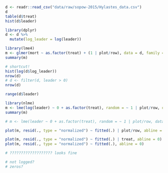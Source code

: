 ```r
d <- readr::read_csv("data/raw/sopow-2015/Hylastes_data.csv")
d
table(d$treat)
hist(d$leader)

library(dplyr)
d <- d %>% 
  mutate(log_leader = log(leader))

library(lme4)
m <- glmer(mort ~ as.factor(treat) + (1 | plot/row), data = d, family = "binomial")
summary(m)

# shortcut!
hist(log(d$log_leader))
nrow(d)
# d <- filter(d, leader > 0)
nrow(d)

range(d$leader)

library(nlme)
m <- lme(log(leader) ~ 0 + as.factor(treat), random = ~ 1 | plot/row, data = d)
summary(m)

# m <- lme(leader ~ 0 + as.factor(treat), random = ~ 1 | plot/row, data = d)

plot(m, resid(., type = "normalized") ~ fitted(.) | plot/row, abline = 0)

plot(m, resid(., type = "normalized") ~ fitted(.) | treat, abline = 0)
plot(m, resid(., type = "normalized") ~ fitted(.), abline = 0)

# ??????????????????? looks fine

# not logged?
# zeros?
```

